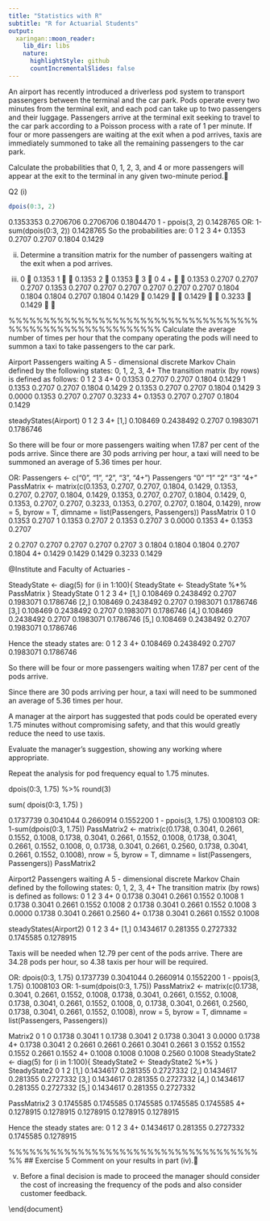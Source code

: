 ```yaml
---
title: "Statistics with R"
subtitle: "R for Actuarial Students"
output:
  xaringan::moon_reader:
    lib_dir: libs
    nature:
      highlightStyle: github
      countIncrementalSlides: false
---
```



\noindent An airport has recently introduced a driverless pod system to transport passengers
between the terminal and the car park. Pods operate every two minutes from
the terminal exit, and each pod can take up to two passengers and their luggage.
Passengers arrive at the terminal exit seeking to travel to the car park according to a
Poisson process with a rate of 1 per minute.
If four or more passengers are waiting at the exit when a pod arrives, taxis are
immediately summoned to take all the remaining passengers to the car park.

\subsection*{Exercise 1}
\noindent Calculate the probabilities that 0, 1, 2, 3, and 4 or more passengers will appear
at the exit to the terminal in any given two-minute period.




Q2
(i)

```r
dpois(0:3, 2)
```
 0.1353353 0.2706706 0.2706706 0.1804470
1 - ppois(3, 2)
 0.1428765
OR:
1-sum(dpois(0:3, 2))
 0.1428765
So the probabilities are:
0
1
2
3
4+
0.1353
0.2707
0.2707
0.1804
0.1429


\subsection*{Exercise 2}
(ii) Determine a transition matrix for the number of passengers waiting at the exit
when a pod arrives.



(ii)
0  0.1353
1   0.1353
2  0.1353

3  0
4 +   0.1353
0.2707
0.2707
0.2707
0.1353
0.2707
0.2707
0.2707
0.2707
0.2707
0.2707
0.1804
0.1804
0.1804
0.2707
0.1804
0.1429 
0.1429  
0.1429 

0.3233 
0.1429  


%%%%%%%%%%%%%%%%%%%%%%%%%%%%%%%%%%%%%%%%%%%%%%%%%%%%%%%%%%
\newpage 
\subsection*{Part 3}
Calculate the average number of times per hour that the company operating the pods will need to summon a taxi to take passengers to the car park.
\begin{framed}
\begin{verbatim}
Passengers <- c("0", "1", "2", "3", "4+")
Passengers


PassMatrix <- matrix(c(0.1353, 0.2707, 0.2707, 0.1804, 0.1429, 
                       0.1353, 0.2707, 0.2707, 0.1804, 0.1429, 
                       0.1353, 0.2707, 0.2707, 0.1804, 0.1429, 
                       0, 0.1353, 0.2707, 0.2707, 0.3233, 
                       0.1353, 0.2707, 0.2707, 0.1804, 0.1429),
             nrow = 5, byrow = TRUE, 
             dimname = list(Passengers, Passengers))

PassMatrix
\end{verbatim}
\end{framed}





\begin{framed}
\begin{verbatim}

# if R package is not installed - requires recent version of R.
# install.packages("markovchain") 

library(markovchain)

Airport <- new("markovchain", 
               states = Passengers, 
               byrow = TRUE, 
               transitionMatrix = PassMatrix, 
               name = "Passengers waiting")    
\end{verbatim}
\end{framed}





Airport
Passengers waiting
A 5 - dimensional discrete Markov Chain defined by the
following states:
0, 1, 2, 3, 4+
The transition matrix (by rows) is defined as follows:
0
1
2
3
4+
0 0.1353 0.2707 0.2707 0.1804 0.1429
1 0.1353 0.2707 0.2707 0.1804 0.1429
2 0.1353 0.2707 0.2707 0.1804 0.1429
3 0.0000 0.1353 0.2707 0.2707 0.3233
4+ 0.1353 0.2707 0.2707 0.1804 0.1429

steadyStates(Airport)
0
1
2
3
4+
[1,] 0.108469 0.2438492 0.2707 0.1983071 0.1786746


So there will be four or more passengers waiting when 17.87 per cent of the pods arrive.
Since there are 30 pods arriving per hour, a taxi will need to be summoned an average of 5.36 times per hour.




OR:
Passengers <- c("0", "1", "2", "3", "4+")
Passengers
 "0" "1"
"2"
"3"
"4+"
PassMatrix <- matrix(c(0.1353, 0.2707, 0.2707, 0.1804,
0.1429, 0.1353, 0.2707, 0.2707, 0.1804, 0.1429, 0.1353,
0.2707, 0.2707, 0.1804, 0.1429, 0, 0.1353, 0.2707,
0.2707, 0.3233, 0.1353, 0.2707, 0.2707, 0.1804, 0.1429),
nrow = 5, byrow = T, dimname = list(Passengers,
Passengers))
PassMatrix
0
1
0 0.1353 0.2707
1 0.1353 0.2707
2 0.1353 0.2707
3 0.0000 0.1353
4+ 0.1353 0.2707

2
0.2707
0.2707
0.2707
0.2707
0.2707
3
0.1804
0.1804
0.1804
0.2707
0.1804
4+
0.1429
0.1429
0.1429
0.3233
0.1429



@Institute and Faculty of Actuaries - 

SteadyState <- diag(5)
for (i in 1:100){
SteadyState <- SteadyState %*% PassMatrix
}
SteadyState
0
1
2
3
4+
[1,] 0.108469 0.2438492 0.2707 0.1983071 0.1786746
[2,] 0.108469 0.2438492 0.2707 0.1983071 0.1786746
[3,] 0.108469 0.2438492 0.2707 0.1983071 0.1786746
[4,] 0.108469 0.2438492 0.2707 0.1983071 0.1786746
[5,] 0.108469 0.2438492 0.2707 0.1983071 0.1786746


Hence the steady states are:
0
1
2
3
4+
0.108469 0.2438492 0.2707 0.1983071 0.1786746



So there will be four or more passengers waiting when 17.87 per cent of the pods arrive.

Since there are 30 pods arriving per hour, a taxi will need to be summoned an average of 5.36 times per hour.


\newpage 
\subsection*{Exercise 4}

A manager at the airport has suggested that pods could be operated every 1.75 minutes without compromising safety, and that this would greatly reduce the
need to use taxis.

Evaluate the manager’s suggestion, showing any working where appropriate.


Repeat the analysis for pod frequency equal to 1.75 minutes.

dpois(0:3, 1.75) %>% round(3)

sum( dpois(0:3, 1.75) )




 0.1737739 0.3041044 0.2660914 0.1552200
1 - ppois(3, 1.75)
 0.1008103
OR:
1-sum(dpois(0:3, 1.75))
PassMatrix2 <- matrix(c(0.1738, 0.3041, 0.2661, 0.1552,
0.1008, 0.1738, 0.3041, 0.2661, 0.1552, 0.1008, 0.1738,
0.3041, 0.2661, 0.1552, 0.1008, 0, 0.1738, 0.3041,
0.2661, 0.2560, 0.1738, 0.3041, 0.2661, 0.1552, 0.1008),
nrow = 5, byrow = T, dimname = list(Passengers,
Passengers))
PassMatrix2


\begin{framed}
\begin{verbatim}
0
1
2
3
4+
0 0.1738 0.3041 0.2661 0.1552 0.1008
1 0.1738 0.3041 0.2661 0.1552 0.1008
2 0.1738 0.3041 0.2661 0.1552 0.1008
3 0.0000 0.1738 0.3041 0.2661 0.2560
4+ 0.1738 0.3041 0.2661 0.1552 0.1008
\end{verbatim}
\end{framed}

\begin{framed}
\begin{verbatim}
Airport2 <- new("markovchain", states = Passengers,
byrow = T, transitionMatrix = PassMatrix2, name =
"Passengers waiting")    
\end{verbatim}
\end{framed}

Airport2
Passengers waiting
A 5 - dimensional discrete Markov Chain defined by the
following states:
0, 1, 2, 3, 4+
The transition matrix (by rows) is defined as follows:
0
1
2
3
4+
0 0.1738 0.3041 0.2661 0.1552 0.1008
1 0.1738 0.3041 0.2661 0.1552 0.1008
2 0.1738 0.3041 0.2661 0.1552 0.1008
3 0.0000 0.1738 0.3041 0.2661 0.2560
4+ 0.1738 0.3041 0.2661 0.1552 0.1008



steadyStates(Airport2)
0
1
2
3
4+
[1,] 0.1434617 0.281355 0.2727332 0.1745585 0.1278915


Taxis will be needed when 12.79 per cent of the pods arrive.
There are 34.28 pods per hour, so 4.38 taxis per hour will be required.

OR:
dpois(0:3, 1.75)
 0.1737739 0.3041044 0.2660914 0.1552200
1 - ppois(3, 1.75)
 0.1008103
OR:
1-sum(dpois(0:3, 1.75))
PassMatrix2 <- matrix(c(0.1738, 0.3041, 0.2661, 0.1552,
0.1008, 0.1738, 0.3041, 0.2661, 0.1552, 0.1008, 0.1738,
0.3041, 0.2661, 0.1552, 0.1008, 0, 0.1738, 0.3041,
0.2661, 0.2560, 0.1738, 0.3041, 0.2661, 0.1552, 0.1008),
nrow = 5, byrow = T, dimname = list(Passengers,
Passengers))

\newpage 


Matrix2
0
1
0 0.1738 0.3041
1 0.1738 0.3041
2 0.1738 0.3041
3 0.0000 0.1738
4+ 0.1738 0.3041
2
0.2661
0.2661
0.2661
0.3041
0.2661
3
0.1552
0.1552
0.1552
0.2661
0.1552
4+
0.1008
0.1008
0.1008
0.2560
0.1008
SteadyState2 <- diag(5)
for (i in 1:100){
SteadyState2 <- SteadyState2 %*%
}
SteadyState2
0
1
2
[1,] 0.1434617 0.281355 0.2727332
[2,] 0.1434617 0.281355 0.2727332
[3,] 0.1434617 0.281355 0.2727332
[4,] 0.1434617 0.281355 0.2727332
[5,] 0.1434617 0.281355 0.2727332

PassMatrix2
3
0.1745585
0.1745585
0.1745585
0.1745585
0.1745585
4+
0.1278915
0.1278915
0.1278915
0.1278915
0.1278915

Hence the steady states are:
0
1
2
3
4+
0.1434617 0.281355 0.2727332 0.1745585 0.1278915




\begin{itemize}
    \item Taxis will be needed when 12.79 per cent of the pods arrive.
    \item There are 34.28 pods per hour, so 4.38 taxis per hour will be required. 
    \item Increasing the frequency of pods from 30 to 34.28 per hour (a 14 per cent
increase) produces a reduction from 17.87 per cent to 12.78 per cent (a 28
per cent reduction) in the proportion of times than taxis are required. 
This seems worthwhile. 
    \item The actual reduction in the number of taxi journeys per hour is less than
28 per cent (it is 18.3 per cent) because the number of pods arriving per hour
has increased. 
\end{itemize}









%%%%%%%%%%%%%%%%%%%%%%%%%%%%%%%%%%%%%%
\newpage 
## Exercise 5
Comment on your results in part (iv).


(v)
Before a final decision is made to proceed the manager should consider the cost of
increasing the frequency of the pods and also consider customer feedback.



\end{document}
